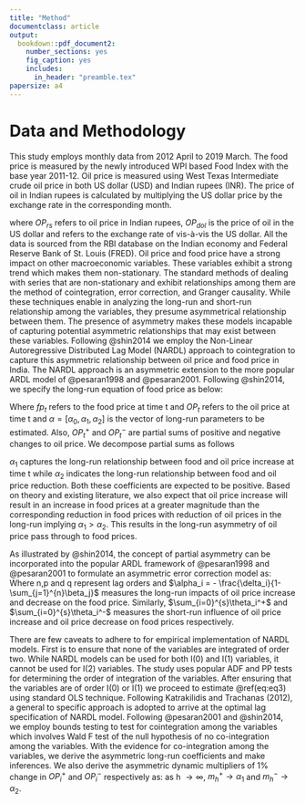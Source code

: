 ```yaml
---
title: "Method"
documentclass: article
output: 
  bookdown::pdf_document2:
    number_sections: yes 
    fig_caption: yes        
    includes:
      in_header: "preamble.tex"
papersize: a4
---
```


# Data and Methodology {#sec3}

This study employs monthly data from 2012 April to 2019 March. The food price is measured by the newly introduced WPI based Food Index with the base year 2011-12. Oil price is measured using West Texas Intermediate crude oil price in both US dollar (USD) and Indian rupees (INR). The price of oil in Indian rupees is calculated by multiplying the US dollar price by the exchange rate in the corresponding month.\begin{align*}
OP_{rs}=OP_{dol} \times er
\end{align*}

where $OP_{rs}$ refers to oil price in Indian rupees, $OP_{dol}$ is the price of oil in the US dollar and refers to the exchange rate of vis-à-vis the US dollar. All the data is sourced from the RBI database on the Indian economy and Federal Reserve Bank of St. Louis (FRED). Oil price and food price have a strong impact on other macroeconomic variables. These variables exhibit a strong trend which makes them non-stationary. The standard methods of dealing with series that are non-stationary and exhibit relationships among them are the method of cointegration, error correction, and Granger causality. While these techniques enable in analyzing the long-run and short-run relationship among the variables, they presume asymmetrical relationship between them. The presence of asymmetry makes these models incapable of capturing potential asymmetric relationships that may exist between these variables. Following @shin2014 we employ the Non-Linear Autoregressive Distributed Lag Model (NARDL) approach to cointegration to capture this asymmetric relationship between oil price and food price in India. The NARDL approach is an asymmetric extension to the more popular ARDL model of @pesaran1998 and @pesaran2001. Following @shin2014, we specify the long-run equation of food price as below: \begin{equation}
fp_t=\alpha_0+\alpha_1 OP_t^++\alpha_2 OP_t^-+\epsilon_t
(\#eq:eq1)
\end{equation}

Where $fp_t$ refers to the food price at time t and $OP_t$ refers to the oil price at time t and $\alpha=[\alpha_0,\alpha_1,\alpha_2]$ is the vector of long-run parameters to be estimated. Also, $OP_t^+$ and $OP_t^-$ are partial sums of positive and negative changes to oil price. We decompose partial sums as follows

```{=tex}
\begin{subequations}
    \begin{align}
        OP_t^+ = \sum_{i=1}^{t}\Delta OP_t^+ =\sum_{i=1}^{t}max(\Delta OP_t^+) (\#eq:eq2a) \\
        OP_t^- = \sum_{i=1}^{t}\Delta OP_t^- =\sum_{i=1}^{t}max(\Delta OP_t^-) (\#eq:eq2b)
    \end{align}
\end{subequations}
```
$\alpha_1$ captures the long-run relationship between food and oil price increase at time t while $\alpha_2$ indicates the long-run relationship between food and oil price reduction. Both these coefficients are expected to be positive. Based on theory and existing literature, we also expect that oil price increase will result in an increase in food prices at a greater magnitude than the corresponding reduction in food prices with reduction of oil prices in the long-run implying $\alpha_1 > \alpha_2$. This results in the long-run asymmetry of oil price pass through to food prices.

As illustrated by @shin2014, the concept of partial asymmetry can be incorporated into the popular ARDL framework of @pesaran1998 and @pesaran2001 to formulate an asymmetric error correction model as:
\begin{equation} \label{eq:eq3}
	\Delta fp_t=\alpha+\sum_{i=1}^{n}\beta_ifp_{t-i}+\delta_1OP_{t-1}^++\delta_2OP_{t-1}^-+\sum_{j=1}^{p}\gamma_j \Delta fp_{t-j}+\sum_{k=1}^{q}\left(\theta_k^+ \Delta OP_{t-1}^++\theta_k^+ \Delta OP_{t-1}^-\right)
\end{equation}
	Where n,p and q represent lag orders and $\alpha_i = - \frac{\delta_i}{1-\sum_{j=1}^{n}\beta_j}$ measures the long-run impacts of oil price increase and decrease on the food price. Similarly,  $\sum_{i=0}^{s}\theta_i^+$ and $\sum_{i=0}^{s}\theta_i^-$  measures the short-run influence of oil price increase and oil price decrease on food prices respectively.  
	
There are few caveats to adhere to for empirical implementation of NARDL models. First is to ensure that none of the variables are integrated of order two. While NARDL models can be used for both I(0) and I(1) variables, it cannot be used for I(2) variables. The study uses popular ADF and PP tests for determining the order of integration of the variables. After ensuring that the variables are of order I(0) or I(1) we proceed to estimate \@ref(eq:eq3) using standard OLS technique. Following Katrakilidis and Trachanas (2012), a general to specific approach is adopted to arrive at the optimal lag specification of NARDL model. Following @pesaran2001 and @shin2014, we employ bounds testing to test for cointegration among the variables which involves  Wald F test of the null hypothesis of no co-integration among the variables. With the evidence for co-integration among the variables, we derive the asymmetric long-run coefficients and make inferences. We also derive the asymmetric dynamic multipliers of 1\% change in $OP_i^+$  and $OP_i^-$ respectively as: \begin{equation}
			mh^+= \sum_{j=0}^{p}\frac{\partial y_{t+j}}{\partial OP_{t-1^+}} \; \; \;  mh^-= \sum_{j=0}^{p}\frac{\partial y_{t+j}}{\partial OP_{t-1}^-}
\end{equation}
as h $\rightarrow \infty$, $m_h^+ \rightarrow \alpha_1$ and $m_h^- \rightarrow \alpha_2$.
